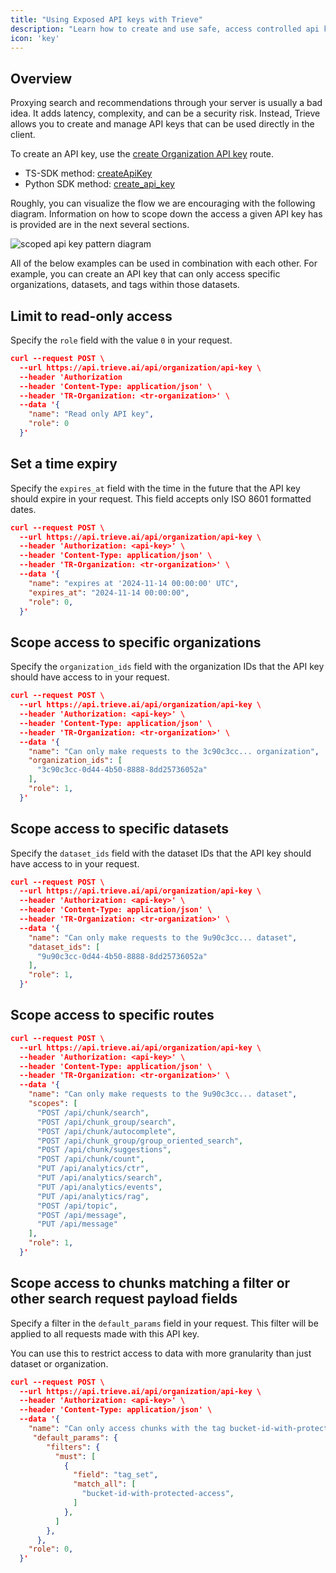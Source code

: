 ```yaml
---
title: "Using Exposed API keys with Trieve"
description: "Learn how to create and use safe, access controlled api keys with Trieve"
icon: 'key'
---
```


## Overview

Proxying search and recommendations through your server is usually a bad idea. It adds latency, complexity, and can be a security risk. Instead, Trieve allows you to create and manage API keys that can be used directly in the client.

To create an API key, use the [create Organization API key](/api-reference/organization/create-organization-api-key) route.

- TS-SDK method: [createApiKey](https://ts-sdk.trieve.ai/functions/Organization_Methods.createOrganizationApiKey.html)
- Python SDK method: [create_api_key](https://github.com/devflowinc/trieve/blob/main/clients/python-sdk/trieve_py_client/api/org_api.py)

Roughly, you can visualize the flow we are encouraging with the following diagram. Information on how to scope down the access a given API key has is provided are in the next several sections.

![scoped api key pattern diagram](https://trieve.b-cdn.net/docs/client-api-key-req-pattern.png)

All of the below examples can be used in combination with each other. For example, you can create an API key that can only access specific organizations, datasets, and tags within those datasets.

## Limit to read-only access

Specify the `role` field with the value `0` in your request.

```json curl {8}
curl --request POST \
  --url https://api.trieve.ai/api/organization/api-key \
  --header 'Authorization
  --header 'Content-Type: application/json' \
  --header 'TR-Organization: <tr-organization>' \
  --data '{
    "name": "Read only API key",
    "role": 0
  }'
```

## Set a time expiry

Specify the `expires_at` field with the time in the future that the API key should expire in your request. This field accepts only ISO 8601 formatted dates.

```json curl {7}
curl --request POST \
  --url https://api.trieve.ai/api/organization/api-key \
  --header 'Authorization: <api-key>' \
  --header 'Content-Type: application/json' \
  --header 'TR-Organization: <tr-organization>' \
  --data '{
    "name": "expires at '2024-11-14 00:00:00' UTC",
    "expires_at": "2024-11-14 00:00:00",
    "role": 0,
  }'
```

## Scope access to specific organizations

Specify the `organization_ids` field with the organization IDs that the API key should have access to in your request.

```json curl {8-10}
curl --request POST \
  --url https://api.trieve.ai/api/organization/api-key \
  --header 'Authorization: <api-key>' \
  --header 'Content-Type: application/json' \
  --header 'TR-Organization: <tr-organization>' \
  --data '{
    "name": "Can only make requests to the 3c90c3cc... organization",
    "organization_ids": [
      "3c90c3cc-0d44-4b50-8888-8dd25736052a"
    ],
    "role": 1,
  }'
```

## Scope access to specific datasets

Specify the `dataset_ids` field with the dataset IDs that the API key should have access to in your request.

```json curl {8-10}
curl --request POST \
  --url https://api.trieve.ai/api/organization/api-key \
  --header 'Authorization: <api-key>' \
  --header 'Content-Type: application/json' \
  --header 'TR-Organization: <tr-organization>' \
  --data '{
    "name": "Can only make requests to the 9u90c3cc... dataset",
    "dataset_ids": [
      "9u90c3cc-0d44-4b50-8888-8dd25736052a"
    ],
    "role": 1,
  }'
```

## Scope access to specific routes

```json curl {8-22}
curl --request POST \
  --url https://api.trieve.ai/api/organization/api-key \
  --header 'Authorization: <api-key>' \
  --header 'Content-Type: application/json' \
  --header 'TR-Organization: <tr-organization>' \
  --data '{
    "name": "Can only make requests to the 9u90c3cc... dataset",
    "scopes": [
      "POST /api/chunk/search",
      "POST /api/chunk_group/search",
      "POST /api/chunk/autocomplete",
      "POST /api/chunk_group/group_oriented_search",
      "POST /api/chunk/suggestions",
      "POST /api/chunk/count",
      "PUT /api/analytics/ctr",
      "PUT /api/analytics/search",
      "PUT /api/analytics/events",
      "PUT /api/analytics/rag",
      "POST /api/topic",
      "POST /api/message",
      "PUT /api/message"
    ],
    "role": 1,
  }'
```

## Scope access to chunks matching a filter or other search request payload fields

Specify a filter in the `default_params` field in your request. This filter will be applied to all requests made with this API key.

You can use this to restrict access to data with more granularity than just dataset or organization.

```json curl {8-19}
curl --request POST \
  --url https://api.trieve.ai/api/organization/api-key \
  --header 'Authorization: <api-key>' \
  --header 'Content-Type: application/json' \
  --data '{
    "name": "Can only access chunks with the tag bucket-id-with-protected-access",
     "default_params": {
        "filters": {
          "must": [
            {
              "field": "tag_set",
              "match_all": [
                "bucket-id-with-protected-access",
              ]
            },
          ]
        },
      },
    "role": 0,
  }'
```
